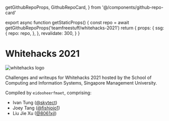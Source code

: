   getGithubRepoProps,
  GithubRepoCard,
} from '@/components/github-repo-card'

export async function getStaticProps() {
  const repo = await getGithubRepoProps('teamfreestuff/whitehacks-2021')
  return {
    props: {
      ssg: {
        repo: repo,
      },
    },
    revalidate: 300,
  }
}

# Whitehacks 2021

![whitehacks logo](/images/whitehacks-2021/whitehacks.png)

Challenges and writeups for Whitehacks 2021 hosted by the School of Computing and Information Systems, Singapore Management University.

Compiled by `eidooheerfmaet`, comprising:

- Ivan Tung ([@skytect](https://github.com/skytect))
- Joey Tang ([@fishjojo1](https://github.com/fishjojo1))
- Liu Jie Xu ([@8061xjl](https://github.com/8061xjl))

<br />

<GithubRepoCard data={useSSG()?.repo}></GithubRepoCard>
